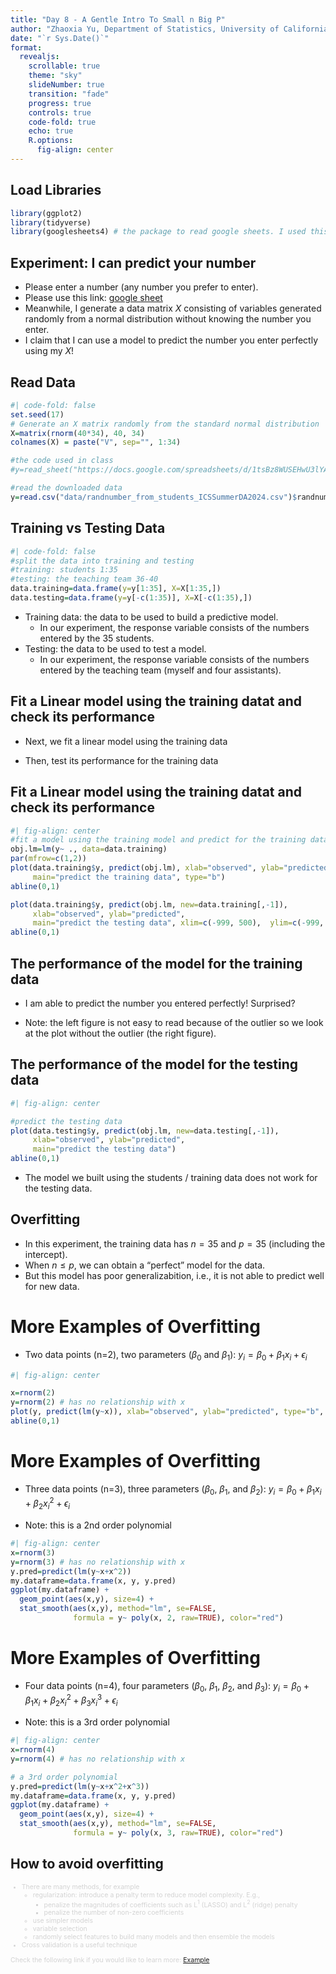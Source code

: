 ```yaml
---
title: "Day 8 - A Gentle Intro To Small n Big P"
author: "Zhaoxia Yu, Department of Statistics, University of California, Irvine"
date: "`r Sys.Date()`"
format: 
  revealjs:
    scrollable: true
    theme: "sky"
    slideNumber: true
    transition: "fade"
    progress: true
    controls: true
    code-fold: true
    echo: true
    R.options:
      fig-align: center
---
```


## Load Libraries

```r
library(ggplot2)
library(tidyverse)
library(googlesheets4) # the package to read google sheets. I used this package in class when reading data from a google sheet
```

## Experiment: I can predict your number
- Please enter a number (any number you prefer to enter). 
- Please use this link: [google sheet](https://docs.google.com/spreadsheets/d/1tsBz8WUSEHwU3lYAXedtvD-pk4IebusAv2XaRyF_nXg/edit?usp=sharing)
- Meanwhile, I generate a data matrix $X$ consisting of variables generated randomly from a normal distribution without knowing the number you enter. 
- I claim that I can use a model to predict the number you enter perfectly using my $X$!


## Read Data
```r
#| code-fold: false
set.seed(17)
# Generate an X matrix randomly from the standard normal distribution
X=matrix(rnorm(40*34), 40, 34)
colnames(X) = paste("V", sep="", 1:34)

#the code used in class
#y=read_sheet("https://docs.google.com/spreadsheets/d/1tsBz8WUSEHwU3lYAXedtvD-pk4IebusAv2XaRyF_nXg/edit?usp=sharing")$randnumber_day8

#read the downloaded data
y=read.csv("data/randnumber_from_students_ICSSummerDA2024.csv")$randnumber_day8
```

## Training vs Testing Data
```r
#| code-fold: false
#split the data into training and testing
#training: students 1:35 
#testing: the teaching team 36-40
data.training=data.frame(y=y[1:35], X=X[1:35,])
data.testing=data.frame(y=y[-c(1:35)], X=X[-c(1:35),])
```

- Training data: the data to be used to build a predictive model.
  - In our experiment, the response variable consists of the numbers entered by the 35 students. 
- Testing: the data to be used to test a model. 
  - In our experiment, the response variable consists of the numbers entered by the teaching team (myself and four assistants).  

## Fit a Linear model using the training datat and check its performance
- Next, we fit a linear model using the training data 

- Then, test its performance for the training data

## Fit a Linear model using the training datat and check its performance

```r
#| fig-align: center
#fit a model using the training model and predict for the training data
obj.lm=lm(y~ ., data=data.training)
par(mfrow=c(1,2))
plot(data.training$y, predict(obj.lm), xlab="observed", ylab="predicted",
     main="predict the training data", type="b")
abline(0,1)

plot(data.training$y, predict(obj.lm, new=data.training[,-1]), 
     xlab="observed", ylab="predicted",
     main="predict the testing data", xlim=c(-999, 500),  ylim=c(-999, 500))
abline(0,1)
```

## The performance of the model for the training data

- I am able to predict the number you entered perfectly! Surprised?

- Note: the left figure is not easy to read because of the outlier so we look at the plot without the outlier (the right figure).



## The performance of the model for the testing data

```r
#| fig-align: center

#predict the testing data
plot(data.testing$y, predict(obj.lm, new=data.testing[,-1]), 
     xlab="observed", ylab="predicted",
     main="predict the testing data")
abline(0,1)
```
- The model we built using the students / training data does not work for the testing data. 

## Overfitting
- In this experiment, the training data has $n=35$ and $p=35$ (including the intercept). 
- When $n\le p$, we can obtain a "perfect" model for the data.
- But this model has poor generalizabition, i.e., it is not able to predict well for new data. 

# More Examples of Overfitting
- Two data points (n=2), two parameters ($\beta_0$ and $\beta_1$): $y_i=\beta_0 + \beta_1 x_i + \epsilon_i$

```r
#| fig-align: center

x=rnorm(2)
y=rnorm(2) # has no relationship with x
plot(y, predict(lm(y~x)), xlab="observed", ylab="predicted", type="b", pch=14)
abline(0,1)
```

# More Examples of Overfitting
- Three data points (n=3), three parameters ($\beta_0$, $\beta_1$, and $\beta_2$): $y_i=\beta_0 + \beta_1 x_i + \beta_2 x_i^2 + \epsilon_i$

- Note: this is a 2nd order polynomial

```r
#| fig-align: center
x=rnorm(3)
y=rnorm(3) # has no relationship with x
y.pred=predict(lm(y~x+x^2))
my.dataframe=data.frame(x, y, y.pred)
ggplot(my.dataframe) +
  geom_point(aes(x,y), size=4) +
  stat_smooth(aes(x,y), method="lm", se=FALSE, 
              formula = y~ poly(x, 2, raw=TRUE), color="red")
```

# More Examples of Overfitting
- Four data points (n=4), four parameters ($\beta_0$, $\beta_1$, $\beta_2$, and $\beta_3$): $y_i=\beta_0 + \beta_1 x_i + \beta_2 x_i^2 + \beta_3 x_i^3 + \epsilon_i$


- Note: this is a 3rd order polynomial
```r
#| fig-align: center
x=rnorm(4)
y=rnorm(4) # has no relationship with x

# a 3rd order polynomial
y.pred=predict(lm(y~x+x^2+x^3))
my.dataframe=data.frame(x, y, y.pred)
ggplot(my.dataframe) +
  geom_point(aes(x,y), size=4) +
  stat_smooth(aes(x,y), method="lm", se=FALSE, 
              formula = y~ poly(x, 3, raw=TRUE), color="red")
```

## How to avoid overfitting

::: {style="font-size: 75%; color: lightgray"}
- There are many methods, for example
  - regularization: introduce a penalty term to reduce model complexity. E.g.,
    - penalize the magnitudes of coefficients such as L$^1$ (LASSO) and L$^2$ (ridge) penalty
    - penalize the number of non-zero coefficients
  - use simpler models
  - variable selection
  - randomly select features to build many models and then ensemble the models
- Cross validation is a useful technique

Check the following link if you would like to learn more:
[Example](http://www.sthda.com/english/articles/36-classification-methods-essentials/149-penalized-logistic-regression-essentials-in-r-ridge-lasso-and-elastic-net/#google_vignette)
:::


